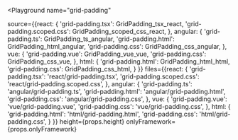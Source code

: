 

<Playground
  name="grid-padding"
  
  source={{react: {
             'grid-padding.tsx': GridPadding_tsx_react,
             'grid-padding.scoped.css': GridPadding_scoped_css_react,
           },
           angular: {
             'grid-padding.ts': GridPadding_ts_angular,
             'grid-padding.html': GridPadding_html_angular,
             'grid-padding.css': GridPadding_css_angular,
           },
           vue: {
             'grid-padding.vue': GridPadding_vue_vue,
             'grid-padding.css': GridPadding_css_vue,
           },
           html: {
             'grid-padding.html': GridPadding_html_html,
             'grid-padding.css': GridPadding_css_html,
           }
}}
  files={{react: {
            'grid-padding.tsx': 'react/grid-padding.tsx',
            'grid-padding.scoped.css': 'react/grid-padding.scoped.css',
          },
          angular: {
            'grid-padding.ts': 'angular/grid-padding.ts',
            'grid-padding.html': 'angular/grid-padding.html',
            'grid-padding.css': 'angular/grid-padding.css',
          },
          vue: {
            'grid-padding.vue': 'vue/grid-padding.vue',
            'grid-padding.css': 'vue/grid-padding.css',
          },
          html: {
            'grid-padding.html': 'html/grid-padding.html',
            'grid-padding.css': 'html/grid-padding.css',
          }
}}
  height={props.height}
  onlyFramework={props.onlyFramework}
></Playground>

